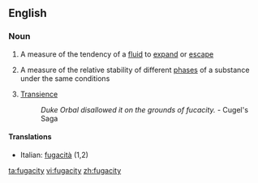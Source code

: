 ==English==

===Noun===
{{wikipedia}}
{{en-noun|fugacities}}

# A measure of the tendency of a [[fluid]] to [[expand]] or [[escape]]
#{{physics}} A measure of the relative stability of different [[phase]]s of a substance under the same conditions
# [[transience|Transience]]
#: ''Duke Orbal disallowed it on the grounds of fucacity.'' - Cugel's Saga

====Translations====
{{top}}
*Italian: [[fugacità]] {{f}} (1,2)
{{mid}}

{{bottom}}

[[ta:fugacity]]
[[vi:fugacity]]
[[zh:fugacity]]